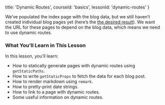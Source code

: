 
  title: 'Dynamic Routes',
  courseId: 'basics',
  lessonId: 'dynamic-routes'
}

We’ve populated the index page with the blog data, but we still haven’t created individual blog pages yet (here’s the [the desired result](https://next-learn-starter.now.sh/)). We want the URL for these pages to depend on the blog data, which means we need to use dynamic routes.

### What You’ll Learn in This Lesson

In this lesson, you’ll learn:

- How to statically generate pages with dynamic routes using `getStaticPaths`.
- How to write `getStaticProps` to fetch the data for each blog post.
- How to render markdown using `remark`.
- How to pretty-print date strings.
- How to link to a page with dynamic routes.
- Some useful information on dynamic routes.

